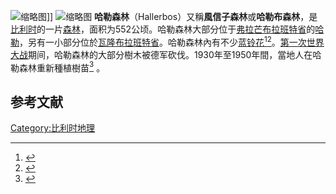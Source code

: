 [[File:Hallerbos20070421.jpg|缩略图]]]]
[[File:Hallerbos_Plattegrond.JPG|缩略图]]
'''哈勒森林'''（Hallerbos）又稱'''風信子森林'''或'''哈勒布森林'''，是[[比利时|比利时]]的一片[[森林|森林]]，面积为552公顷。哈勒森林大部分位于[[弗拉芒布拉班特省|弗拉芒布拉班特省]]的[[哈勒_(弗拉芒-布拉班特省)|哈勒]]，另有一小部分位於[[瓦隆布拉班特省|瓦隆布拉班特省]]。哈勒森林內有不少[[蓝铃花|蓝铃花]]<ref>{{Cite web|title=The Blue Forest|url=http://www.andrewsroe.com/?p=the.blue.forest|accessdate=2008-07-30|archive-date=2012-07-26|archive-url=https://web.archive.org/web/20120726023802/http://www.andrewsroe.com/?p=the.blue.forest|dead-url=yes}}</ref><ref>{{Cite web|title=True blue|url=http://www.expatica.com/be/entertainment/ent_leisure/true-blue-5728.html|accessdate=2008-07-30|date=2004-03-18|publisher=expatica|archive-date=2020-03-28|archive-url=https://web.archive.org/web/20200328141707/http://www.expatica.com/be/entertainment/ent_leisure/true-blue-5728.html|dead-url=yes}}</ref>。[[第一次世界大战|第一次世界大战]]期间，哈勒森林的大部分樹木被德军砍伐。1930年至1950年間，當地人在哈勒森林重新種植樹苗<ref name=hallerbosbehistory>{{cite web |url=http://www.hallerbos.be/en/history/ |title=From Merovingians and Habsburgs over Dukes to national forest |accessdate=2016-01-13 |archive-date=2020-10-23 |archive-url=https://web.archive.org/web/20201023081022/https://www.hallerbos.be/en/history/ |dead-url=no }}</ref> 。

==参考文献==
{{reflist}}

{{coord|display=title}}
{{belgium-geo-stub}}
[[Category:比利时地理|Category:比利时地理]]